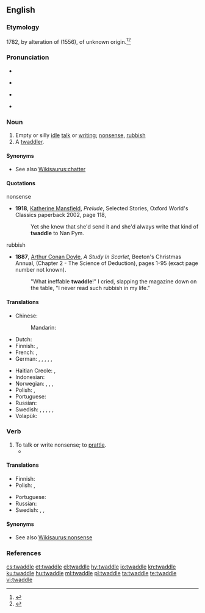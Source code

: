 ==English==
{{wikipedia}}
===Etymology===
1782, by alteration of {{term|twattle|lang=en}} (1556), of unknown origin.<ref>{{R:Online Etymology Dictionary}}</ref><ref>{{R:Merriam Webster Online}}</ref>

===Pronunciation===
* {{rhymes|ædəl|lang=en}}
* {{a|UK}} {{IPA|/ˈtwɒdəl/|lang=en}}
* {{a|US}} {{IPA|/ˈtwɑdəl/|lang=en}}
* {{audio|en-us-twaddle.ogg|Audio (US)|lang=en}}

===Noun===
{{en-noun}}

# Empty or silly [[idle]] [[talk]] or [[writing]]; [[nonsense]], [[rubbish]]
# A [[twaddler]].

====Synonyms====
* See also [[Wikisaurus:chatter]]

====Quotations====
;nonsense
* '''1918''', [[w:Katherine Mansfield|Katherine Mansfield]], ''Prelude'', Selected Stories, Oxford World's Classics paperback 2002, page 118,
*: Yet she knew that she'd send it and she'd always write that kind of '''twaddle''' to Nan Pym.
;rubbish
* '''1887''', [[w:Arthur Conan Doyle|Arthur Conan Doyle]], ''A Study In Scarlet'', Beeton's Christmas Annual, (Chapter 2 - The Science of Deduction), pages 1-95 (exact page number not known).
*: "What ineffable '''twaddle'''!" I cried, slapping the magazine down on the table, "I never read such rubbish in my life."

====Translations====
{{trans-top|Empty or silly idle talk or writing; nonsense}}
* Chinese:
*: Mandarin: {{t+|cmn|胡言乱语|tr=hú yán luàn yǔ|sc=Hani}}
* Dutch: {{t+|nl|onzin}}
* Finnish: {{t|fi|höpinä}}, {{t|fi|höpötys}}
* French: {{t+|fr|fadaise|f}}, {{t+|fr|sornette|f}}
* German: {{qualifier|colloquial}} {{t+|de|Gequassel|n}}, {{qualifier|colloquial}} {{t+|de|Quatsch|m}}, {{qualifier|colloquial}} {{t|de|Gewäsch|n}}, {{qualifier|colloquial}} {{t+|de|Geschwätz|n}}, {{qualifier|colloquial}} {{t|de|dummes Geschwätz|n}}, {{qualifier|colloquial}} {{t|de|dummes Zeug|n}}
{{trans-mid}}
* Haitian Creole: {{t|ht|sornèt}}, {{t|ht|istwa san sans}}
* Indonesian: {{t+|id|ocehan}}
* Norwegian: {{t|no|pjatt|n}}, {{t|no|tomprat|m}}, {{t|no|tullprat|m}}, {{t|no|løst}} {{t+|no|prat}}
* Polish: {{t+|pl|paplanina|f}}, {{t+|pl|gadanina|f}}
* Portuguese: {{t+|pt|palração|f}}
* Russian: {{t|ru|трындеж|m}}
* Swedish: {{t+|sv|trams|n}}, {{t+|sv|svammel|n}}, {{t+|sv|dravel|n}}, {{t+|sv|snack|n}}, {{t+|sv|pladder|n}}, {{t+|sv|babbel|n}}
* Volapük: {{t|vo|lupükot}}
{{trans-bottom}}

===Verb===
{{en-verb|twaddles|twaddling|twaddled}}

# To talk or write nonsense; to [[prattle]].
#*{{quote-book|year=1918|author={{w|W. B. Maxwell}}|chapter=12
|title=[http://openlibrary.org/works/OL1097634W The Mirror and the Lamp]
|passage=To Edward […] he was terrible, nerve-inflaming, poisonously asphyxiating. He sat rocking himself in the late Mr. Churchill's swing chair, smoking and '''twaddling'''.}}

====Translations====
{{trans-top|To talk or write nonsense}}
* Finnish: {{t+|fi|höpöttää}}
* Polish: {{t+|pl|paplać}}, {{t+|pl|gadać}}
{{trans-mid}}
* Portuguese: {{t+|pt|palrar}}
* Russian: {{t+|ru|трындеть}}
* Swedish: {{t+|sv|svamla}}, {{t+|sv|pladdra}}, {{t+|sv|babbla}}
{{trans-bottom}}

====Synonyms====
* See also [[Wikisaurus:nonsense]]

===References===
<references/>

[[cs:twaddle]]
[[et:twaddle]]
[[el:twaddle]]
[[hy:twaddle]]
[[io:twaddle]]
[[kn:twaddle]]
[[ku:twaddle]]
[[hu:twaddle]]
[[ml:twaddle]]
[[pl:twaddle]]
[[ta:twaddle]]
[[te:twaddle]]
[[vi:twaddle]]